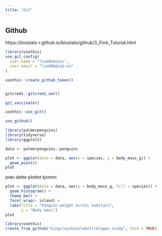 ```yaml
---
title: "Git"
---
```


## Github

https://biostats-r.github.io/biostats/github/3_Fork_Tutorial.html

```r
library(usethis)
use_git_config(
  user.name = "liemdominic",
  user.email = "lje006@uib.no"
)

usethis::create_github_token()


gitcreds::gitcreds_set()

git_vaccinate()

usethis::use_git()

use_github()

```

```r
library(palmerpenguins)
library(tidyverse)
library(ggplot2)

data <- palmerpenguins::penguins 

plot <- ggplot(data = data, aes(x = species, y = body_mass_g)) +
  geom_point()
plot
```

prøv dette plottet tjommi

```r
plot <- ggplot(data = data, aes(y = body_mass_g, fill = species)) +
  geom_histogram() +
  theme_bw() +
  facet_wrap(~ island) +
  labs(title = "Penguin weight across habitats",
       y = "Body mass")
plot
```

```r
library(usethis)
create_from_github("kingsleyshacklebolt/dragon_study", fork = TRUE)
```
